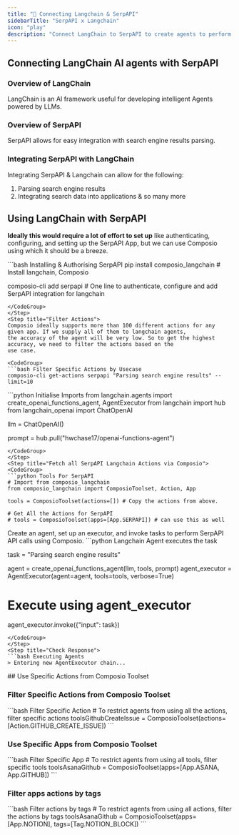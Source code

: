 ```yaml
---
title: "🚀 Connecting Langchain & SerpAPI"
sidebarTitle: "SerpAPI x Langchain"
icon: "play"
description: "Connect LangChain to SerpAPI to create agents to perform tasks using natural language"
---
```


## Connecting LangChain AI agents with SerpAPI

### Overview of LangChain

LangChain is an AI framework useful for developing intelligent Agents powered by LLMs.

### Overview of SerpAPI

SerpAPI allows for easy integration with search engine results parsing.

### Integrating SerpAPI with LangChain

Integrating SerpAPI & Langchain can allow for the following:

1. Parsing search engine results
2. Integrating search data into applications
& so many more

## Using LangChain with SerpAPI

<Steps>
<Step title="Setting Up the Environment">

**Ideally this would require a lot of effort to set up** like authenticating, configuring, and setting up the SerpAPI App, but we can use Composio using which it should be a breeze.

<CodeGroup>
```bash Installing & Authorising SerpAPI
pip install composio_langchain # Install langchain, Composio 

composio-cli add serpapi # One line to authenticate, configure and add SerpAPI integration for langchain
```
</CodeGroup>
</Step>
<Step title="Filter Actions">
Composio ideally supports more than 100 different actions for any given app. If we supply all of them to langchain agents, 
the accuracy of the agent will be very low. So to get the highest accuracy, we need to filter the actions based on the 
use case.

<CodeGroup>
```bash Filter Specific Actions by Usecase
composio-cli get-actions serpapi "Parsing search engine results" --limit=10
```
</CodeGroup>

</Step>
<Step title="Import Base Packages">

<CodeGroup>
```python Initialise Imports
from langchain.agents import create_openai_functions_agent, AgentExecutor
from langchain import hub
from langchain_openai import ChatOpenAI


llm = ChatOpenAI()

prompt = hub.pull("hwchase17/openai-functions-agent")
```
</CodeGroup>
</Step>
<Step title="Fetch all SerpAPI Langchain Actions via Composio">
<CodeGroup>
```python Tools For SerpAPI
# Import from composio_langchain
from composio_langchain import ComposioToolset, Action, App

tools = ComposioToolset(actions=[]) # Copy the actions from above. 

# Get All the Actions for SerpAPI
# tools = ComposioToolset(apps=[App.SERPAPI]) # can use this as well
```
</CodeGroup>
</Step>
<Step title="Execute the Agent">
Create an agent, set up an executor, and invoke tasks to perform SerpAPI API calls using Composio. 
<CodeGroup>
```python Langchain Agent executes the task

task = "Parsing search engine results"

agent = create_openai_functions_agent(llm, tools, prompt)
agent_executor = AgentExecutor(agent=agent, tools=tools, verbose=True)

# Execute using agent_executor
agent_executor.invoke({"input": task})
```
</CodeGroup>
</Step>
<Step title="Check Response">
```bash Executing Agents
> Entering new AgentExecutor chain...
```
</Step>
</Steps>
## Use Specific Actions from Composio Toolset

### Filter Specific Actions from Composio Toolset

<CodeGroup>
```bash Filter Specific Action
# To restrict agents from using all the actions, filter specific actions
toolsGithubCreateIssue = ComposioToolset(actions=[Action.GITHUB_CREATE_ISSUE])
```
</CodeGroup>

### Use Specific Apps from Composio Toolset
<CodeGroup>
```bash Filter Specific App
# To restrict agents from using all tools, filter specific tools
toolsAsanaGithub = ComposioToolset(apps=[App.ASANA, App.GITHUB])
```
</CodeGroup>

### Filter apps actions by tags 
<CodeGroup>
```bash Filter actions by tags
# To restrict agents from using all actions, filter the actions by tags
toolsAsanaGithub = ComposioToolset(apps=[App.NOTION], tags=[Tag.NOTION_BLOCK])
```
</CodeGroup>

